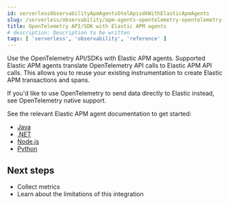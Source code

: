 ```yaml
---
id: serverlessObservabilityApmAgentsOtelApisdkWithElasticApmAgents
slug: /serverless/observability/apm-agents-opentelemetry-opentelemetry-apisdk-with-elastic-apm-agents
title: OpenTelemetry API/SDK with Elastic APM agents
# description: Description to be written
tags: [ 'serverless', 'observability', 'reference' ]
---
```


<p><DocBadge template="technical preview" /></p>

Use the OpenTelemetry API/SDKs with Elastic APM agents.
Supported Elastic APM agents translate OpenTelemetry API calls to Elastic APM API calls.
This allows you to reuse your existing instrumentation to create Elastic APM transactions and spans.

<DocCallOut title="Tip">
If you'd like to use OpenTelemetry to send data directly to Elastic instead,
see <DocLink id="serverlessObservabilityApmAgentsOtelNativeSupport">OpenTelemetry native support</DocLink>.
</DocCallOut>

See the relevant Elastic APM agent documentation to get started:

* [Java](((apm-java-ref))/opentelemetry-bridge.html)
* [.NET](((apm-dotnet-ref))/opentelemetry-bridge.html)
* [Node.js](((apm-node-ref))/opentelemetry-bridge.html)
* [Python](((apm-py-ref))/opentelemetry-bridge.html)

<div id="open-telemetry-elastic-next"></div>

## Next steps

* <DocLink id="serverlessObservabilityApmAgentsOtelCollectMetrics">Collect metrics</DocLink>
* Learn about the <DocLink id="serverlessObservabilityApmAgentsOtelLimitations">limitations of this integration</DocLink>

